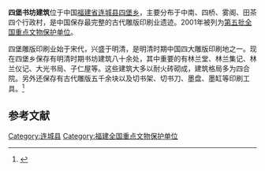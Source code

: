 {{coord|25|54|30|N|116|42|00|E|display=title|scale:10000}}<!-- 四堡乡中南村坐标 -->
{{文物保护单位
| 级别 = 全国
| 名称 = 四堡书坊建筑
| 图片 = 
| 所在 = [[福建省|福建省]][[连城县|连城县]]
| 分类 = 其他
| 时代 = [[明朝|明]]、[[清朝|清]]
| 编号 = [[第五批全国重点文物保护单位|第五批]]第515项
| 登录 = 2001年6月25日
}}

'''四堡书坊建筑'''位于中国[[福建省|福建省]][[连城县|连城县]][[四堡乡|四堡乡]]，主要分布于中南、四桥、雾阁、田茶四个行政村，是中国保存最完整的古代雕版印刷业遗迹。2001年被列为[[第五批全国重点文物保护单位|第五批全国重点文物保护单位]]。

四堡雕版印刷业始于宋代，兴盛于明清，是明清时期中国四大雕版印刷地之一。现在四堡乡保存有明清时期书坊建筑八十余处，其中重要的有林兰堂、林兰集记、林兰仪记、大光书局、子仁屋等。这些建筑大多以耐火砖砌成，建筑格局多为四合院。另外还保存有古代雕版五千余块以及切书架、切书刀、墨盘、墨缸等印刷工具。<ref>{{Cite book |title=全国重点文物保护单位（第一至第五批）·第Ⅱ卷 |publisher=文物出版社 |year=2004 |isbn=7-5010-1525-2 |pages=240-241 }}</ref>

==参考文献==
{{reflist}}

{{福建全国重点文物保护单位}}

{{DEFAULTSORT:si}}
[[Category:连城县|Category:连城县]]
[[Category:福建全国重点文物保护单位|Category:福建全国重点文物保护单位]]